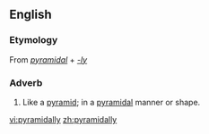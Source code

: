 ==English==

===Etymology===
From ''[[pyramidal]]'' + ''[[-ly]]''

===Adverb===
{{head|en|adverb}}

# Like a [[pyramid]]; in a [[pyramidal]] manner or shape.

[[vi:pyramidally]]
[[zh:pyramidally]]